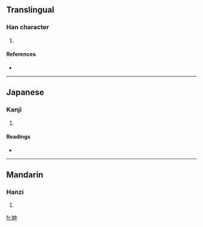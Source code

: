 ==Translingual==

===Han character===
{{Han char|rn=38|rad=女|as=04|sn=7|four=|canj=女中 (VL)}}

# {{defn|Han|sort=女04}}

====References====
* {{Han ref|kx=0256.190|dkj=06085|dj=0520.170|hdz=21031.030|uh=5995|ud=22933}}

----

==Japanese==

===Kanji===
{{ja-kanji|grade=|rs=女04}}

# {{defn|Japanese|sort=女04}}

====Readings====
* {{ja-readings|on=[[ちゅう]] (chū), [[ちゅ]] (chu)|kun=[[あざな]] (azana)}}

----

==Mandarin==

===Hanzi===
{{cmn-hanzi|pin=[[zhòng]] ([[zhong4]])|wg=chung<sup>4</sup>}}

# {{defn|Mandarin|sort=女04}}

[[fr:妕]]